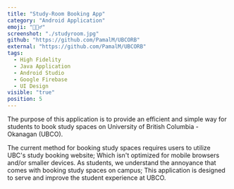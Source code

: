 ```yaml
---
title: "Study-Room Booking App"
category: "Android Application"
emoji: "🏋🏽‍♂️"
screenshot: "./studyroom.jpg"
github: "https://github.com/PamalM/UBCORB"
external: "https://github.com/PamalM/UBCORB"
tags:
  - High Fidelity
  - Java Application
  - Android Studio
  - Google Firebase
  - UI Design
visible: "true"
position: 5
---
```

The purpose of this application is to provide an efficient and
simple way for students to book study spaces on University of
British Columbia - Okanagan (UBCO).

The current method for booking study spaces requires users to
utilize UBC's study booking website; Which isn't optimized for
mobile browsers and/or smaller devices. As students, we
understand the annoyance that comes with booking study spaces
on campus; This application is designed to serve and improve the
student experience at UBCO.
